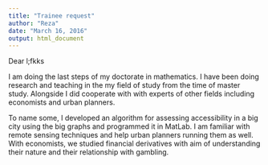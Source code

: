 ```yaml
---
title: "Trainee request"
author: "Reza"
date: "March 16, 2016"
output: html_document
---
```

Dear l;fkks

I am doing the last steps of my doctorate in mathematics. I have been doing research and teaching in the my field of study from the time of master study. Alongside I did cooperate with with experts of other fields including economists and urban planners.

To name some, I developed an algorithm for assessing accessibility in a big city using the big graphs and programmed it in MatLab. I am familiar with remote sensing techniques and help urban planners running them as well. With economists, we studied financial derivatives with aim of understanding their nature and their relationship with gambling.

